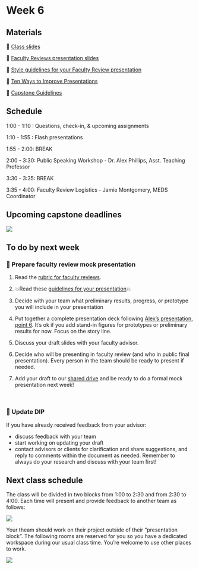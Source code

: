 # Week 6


## Materials

📕 [Class slides](https://docs.google.com/presentation/d/1VxwF1LOY-5_-O-npwgSPTzZr9W8pro8UhmJbrvNsZwQ/edit?usp=sharing)

📗 [Faculty Reviews presentation slides](https://docs.google.com/presentation/d/1qYm7QCg1T05E8DFLZGTb2JkCVnazUEZ-5pxDRidLuuo/edit#slide=id.ge6b7f452cd_0_6982)

📘 [Style guidelines for your Faculty Review presentation](https://docs.google.com/presentation/d/1rMpHTbqVPNEDBZc_o8asS2wf_RsBU7IXkBNN91qx2SA/edit?usp=sharing)

📙 [Ten Ways to Improve Presentations](https://docs.google.com/presentation/d/1ddl9cCrWf8AL0adNmq1y8_WEeAxIyo_RlBnUlTXPqpw/edit?usp=sharing)

📖 [Capstone Guidelines](https://drive.google.com/file/d/1qftu6sNqHeiv0p5K2xhfV8rfdc14oOk_/view?usp=share_link)


## Schedule

1:00 - 1:10 : Questions, check-in, & upcoming assignments

1:10 - 1:55 : Flash presentations

1:55 - 2:00: BREAK

2:00 - 3:30: Public Speaking Workshop - Dr. Alex Phillips, Asst. Teaching Professor

3:30 - 3:35: BREAK

3:35 - 4:00: Faculty Review Logistics - Jamie Montgomery, MEDS Coordinator


## Upcoming capstone deadlines

![](/411a_winter/images/411a_2025_deadlines3.png)


## To do by next week

### 💬 Prepare faculty review mock presentation

1. Read the [rubric for faculty reviews](https://docs.google.com/presentation/d/1qYm7QCg1T05E8DFLZGTb2JkCVnazUEZ-5pxDRidLuuo/edit#slide=id.ge6b7f452cd_0_6982).

2. 💥Read these [guidelines for your presentation](https://docs.google.com/presentation/d/1rMpHTbqVPNEDBZc_o8asS2wf_RsBU7IXkBNN91qx2SA/edit?usp=sharing)💥

3. Decide with your team what preliminary results, progress, or prototype you will include in your presentation

4. Put together a complete presentation deck following [Alex’s presentation, point 6]((https://docs.google.com/presentation/d/1ddl9cCrWf8AL0adNmq1y8_WEeAxIyo_RlBnUlTXPqpw/edit?usp=sharing)). It’s ok if you add stand-in figures for prototypes or preliminary results for now. Focus on the story line. 

5. Discuss your draft slides with your faculty advisor. 

6. Decide who will be presenting in faculty review (and who in public final presentation). Every person in the team should be ready to present if needed.

7. Add your draft to our [shared drive](https://drive.google.com/drive/folders/1iJWmncW70KHbPyDfCPQraPg6rOcis75m?usp=share_link) and be ready to do a formal mock presentation next week! 

<br>

### 📝 Update DIP

If you have already received feedback from your advisor:

- discuss feedback with your team
- start working on updating your draft
- contact advisors or clients for clarification and share suggestions, and reply to comments within the document as needed. Remember to always do your research and discuss with your team first! 

## Next class schedule

The class will be divided in two blocks from 1:00 to 2:30 and from 2:30 to 4:00. Each time will present and provide feedback to another team as follows:

![](/411a_winter/images/presentations_blocks_1.png)

Your theam should work on their project outside of their "presentation block". The following rooms are reserved for you so you have a dedicated workspace during our usual class time. You’re welcome to use other places to work. 

![](/411a_winter/images/presentations_rooms_1.png)